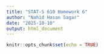 ```yaml
---
title: "STAT-S 610 Homework 6"
author: "Nahid Hasan Sagar"
date: "2025-10-10"
output: html_document
---
```


```r
knitr::opts_chunk$set(echo = TRUE)
```

